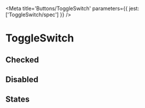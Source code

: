 

<Meta title='Buttons/ToggleSwitch' parameters={{ jest: ['ToggleSwitch/spec'] }} />

# ToggleSwitch

<Canvas>
  <Story name='Default'>
    <ToggleSwitch onChange={action('change')} />
  </Story>
</Canvas>

<ArgsTable of={ToggleSwitch} />

## Checked

<Canvas>
  <Story name='Checked'>
    <ToggleSwitch checked onChange={action('change')} />
  </Story>
</Canvas>

## Disabled

<Canvas>
  <Story name='Disabled'>
    <ToggleSwitch disabled />
  </Story>
</Canvas>

## States

<Story name='States'>
  <PropsVariationSection
    component={ToggleSwitch}
    common={{ onChange: action('change') }}
    xAxis={{
      checked: { checked: true },
      unchecked: { checked: false },
    }}
    yAxis={{
      default: { },
      hover: { className: 'is-hovered' },
      active: { className: 'is-active' },
      focus: { className: 'is-focused' },
      disabled: { disabled: true },
    }}
  />
</Story>
